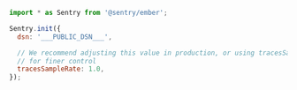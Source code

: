```javascript
import * as Sentry from '@sentry/ember';

Sentry.init({
  dsn: '___PUBLIC_DSN___',

  // We recommend adjusting this value in production, or using tracesSampler
  // for finer control
  tracesSampleRate: 1.0,
});
```
